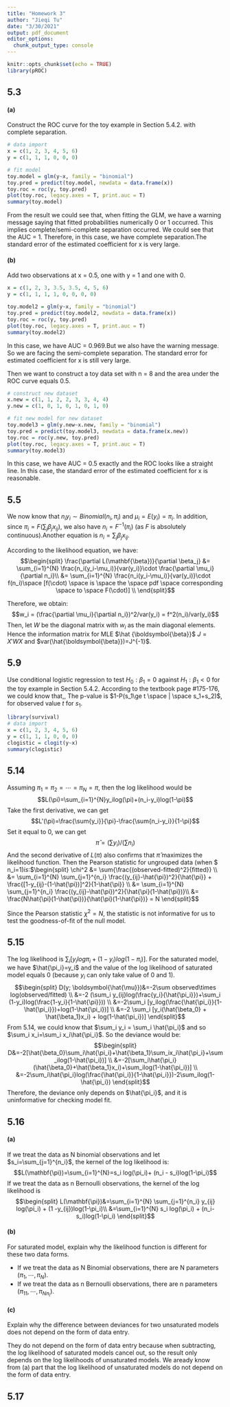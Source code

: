 ```yaml
---
title: "Homework 3"
author: "Jieqi Tu"
date: "3/30/2021"
output: pdf_document
editor_options: 
  chunk_output_type: console
---
```


```r
knitr::opts_chunk$set(echo = TRUE)
library(pROC)
```

## 5.3

#### (a)
Construct the ROC curve for the toy example in Section 5.4.2. with complete separation.
```r
# data import
x = c(1, 2, 3, 4, 5, 6)
y = c(1, 1, 1, 0, 0, 0)

# fit model
toy.model = glm(y~x, family = "binomial")
toy.pred = predict(toy.model, newdata = data.frame(x))
toy.roc = roc(y, toy.pred)
plot(toy.roc, legacy.axes = T, print.auc = T)
summary(toy.model)
```

From the result we could see that, when fitting the GLM, we have a warning message saying that fitted probabilities numerically 0 or 1 occurred. This implies complete/semi-complete separation occurred. 
We could see that the AUC = 1. Therefore, in this case, we have complete separation.The standard error of the estimated coefficient for x is very large.

#### (b)
Add two observations at x = 0.5, one with y = 1 and one with 0.
```r
x = c(1, 2, 3, 3.5, 3.5, 4, 5, 6)
y = c(1, 1, 1, 1, 0, 0, 0, 0)

toy.model2 = glm(y~x, family = "binomial")
toy.pred = predict(toy.model2, newdata = data.frame(x))
toy.roc = roc(y, toy.pred)
plot(toy.roc, legacy.axes = T, print.auc = T)
summary(toy.model2)
```

In this case, we have AUC = 0.969.But we also have the warning message. So we are facing the semi-complete separation. The standard error for estimated coefficient for x is still very large.

Then we want to construct a toy data set with n = 8 and the area under the ROC curve equals 0.5.
```r
# construct new dataset
x.new = c(1, 1, 2, 2, 3, 3, 4, 4)
y.new = c(1, 0, 1, 0, 1, 0, 1, 0)

# fit new model for new dataset
toy.model3 = glm(y.new~x.new, family = "binomial")
toy.pred = predict(toy.model3, newdata = data.frame(x.new))
toy.roc = roc(y.new, toy.pred)
plot(toy.roc, legacy.axes = T, print.auc = T)
summary(toy.model3)
```

In this case, we have AUC = 0.5 exactly and the ROC looks like a straight line. In this case, the standard error of the estimated coefficient for x is reasonable.

## 5.5

We now know that $n_iy_i\sim Binomial(n_i, \pi_i)$ and $\mu_i = E(y_i)=\pi_i$.
In addition, since $\pi_i = F(\sum_j \beta_{j}x_{ij})$, we also have $n_i = F^{-1}(\pi_i)$ (as $F$ is absolutely continuous).Another equation is $n_i = \sum_j \beta_j x_{ij}$.

According to the likelihood equation, we have: 
$$\begin{split}
\frac{\partial L(\mathbf{\beta})}{\partial \beta_j} &= \sum_{i=1}^{N} \frac{n_i(y_i-\mu_i)}{var(y_i)}\cdot  \frac{\partial \mu_i}{\partial n_i}\\ &= \sum_{i=1}^{N} \frac{n_i(y_i-\mu_i)}{var(y_i)}\cdot f(n_i)\space [f(\cdot) \space is \space the \space pdf \space corresponding \space to \space F(\cdot)] \\
\end{split}$$

Therefore, we obtain:
$$w_i = (\frac{\partial \mu_i}{\partial n_i})^2/var(y_i) = f^2(n_i)/var(y_i)$$
Then, let $W$ be the diagonal matrix with $w_i$ as the main diagonal elements. 
Hence the information matrix for MLE $\hat {\boldsymbol{\beta}}$ $J=X'WX$ and $var(\hat{\boldsymbol{\beta}})=J^{-1}$.

## 5.9

Use conditional logistic regression to test $H_0: \beta_1 = 0$ against $H_1: \beta_1<0$ for the toy example in Section 5.4.2.
According to the textbook page #175-176, we could know that,,
The p-value is $1-P(s_1\ge t \space | \space s_1+s_2)$, for observed value $t$ for $s_1$.
```r
library(survival)
# data import
x = c(1, 2, 3, 4, 5, 6)
y = c(1, 1, 1, 0, 0, 0)
clogistic = clogit(y~x)
summary(clogistic)
```


## 5.14
Assuming $\pi_1 = \pi_2 = \cdots = \pi_N = \pi$, then the log likelihood would be
$$L(\pi)=\sum_{i=1}^{N}y_ilog(\pi)+(n_i-y_i)log(1-\pi)$$
Take the first derivative, we can get $$L'(\pi)=\frac{\sum{y_i}}{\pi}-\frac{\sum{n_i-y_i}}{1-\pi}$$
Set it equal to 0, we can get $$\hat{\pi}=(\sum{y_i})/(\sum{n_i})$$
And the second derivative of $L(\pi)$ also confirms that $\hat{\pi}$ maximizes the likelihood function.
Then the Pearson statistic for ungrouped data (when $ n_i=1$) is:
$$\begin{split}
\chi^2 &= \sum{\frac{(observed-fitted)^2}{fitted}} \\
&= \sum_{i=1}^{N} \sum_{j=1}^{n_i} \frac{(y_{ij}-\hat{\pi})^2}{\hat{\pi}} + \frac{[1-y_{ij}-(1-\hat{\pi})]^2}{1-\hat{\pi}} \\
&= \sum_{i=1}^{N} \sum_{j=1}^{n_i} \frac{(y_{ij}-\hat{\pi})^2}{\hat{\pi}(1-\hat{\pi})}\\
&= \frac{N\hat{\pi}(1-\hat{\pi})}{\hat{\pi}(1-\hat{\pi})} = N
\end{split}$$

Since the Pearson statistic $\chi^2=N$, the statistic is not informative for us to test the goodness-of-fit of the null model.

## 5.15
The log likelihood is $\sum_i[y_ilog\pi_i+(1-y_i)log(1-\pi_i)]$. For the saturated model, we have $\hat{\pi_i}=y_i$ and the value of the log likelihood of saturated model equals 0 (because $y_i$ can only take value of 0 and 1).
$$\begin{split}
D(y; \boldsymbol{\hat{\mu}})&=-2\sum observed\times log(observed/fitted) \\
&=-2 (\sum_i y_{ij}log(\frac{y_i}{\hat{\pi_i}})+\sum_i (1-y_i)log(\frac{1-y_i}{1-\hat{\pi}})) \\
&=-2\sum_i [y_ilog(\frac{\hat{\pi_i}}{1-\hat{\pi_i}})+log(1-\hat{\pi_i})] \\
&=-2 \sum_i [y_i(\hat{\beta_0} + \hat{\beta_1}x_i) + log(1-\hat{\pi_i})]
\end{split}$$
From 5.14, we could know that $\sum_i y_i = \sum_i \hat{\pi_i}$ and so $\sum_i x_i=\sum_i x_i\hat{\pi_i}$.
So the deviance would be:
$$\begin{split}
D&=-2[\hat{\beta_0}\sum_i\hat{\pi_i}+\hat{\beta_1}\sum_ix_i\hat{\pi_i}+\sum_ilog(1-\hat{\pi_i})] \\
&=-2[\sum_i\hat{\pi_i}(\hat{\beta_0}+\hat{\beta_1}x_i)+\sum_ilog(1-\hat{\pi_i})] \\
&=-2\sum_i\hat{\pi_i}log(\frac{\hat{\pi_i}}{1-\hat{\pi_i}})-2\sum_ilog(1-\hat{\pi_i})
\end{split}$$
Therefore, the deviance only depends on $\hat{\pi_i}$, and it is uninformative for checking model fit.

## 5.16

#### (a)

If we treat the data as N binomial observations and let $s_i=\sum_{j=1}^{n_i}$, the kernel of the log likelihood is:
$$L(\mathbf{\pi})=\sum_{i=1}^{N}=s_i log(\pi_i)+ (n_i - s_i)log(1-\pi_i)$$
If we treat the data as n Bernoulli observations, the kernel of the log likelihood is 
$$\begin{split}
L(\mathbf{\pi})&=\sum_{i=1}^{N} \sum_{j=1}^{n_i} y_{ij} log(\pi_i) + (1 -y_{ij})log(1-\pi_i)\\
&=\sum_{i=1}^{N} s_i log(\pi_i) + (n_i-s_i)log(1-\pi_i)
\end{split}$$

#### (b)

For saturated model, explain why the likelihood function is different for these two data forms.

* If we treat the data as N Binomial observations, there are N parameters ($\pi_1, \cdots,\pi_N$).
* If we treat the data as n Bernoulli observations, there are n parameters ($\pi_{11},\cdots,\pi_{Nn_i}$).

#### (c)

Explain why the difference between deviances for two unsaturated models does not depend on the form of data entry.

They do not depend on the form of data entry because when subtracting, the log likelihood of saturated models cancel out, so the result only depends on the log likelihoods of unsaturated models. We aready know from (a) part that the log likelihood of unsaturated models do not depend on the form of data entry.

## 5.17
